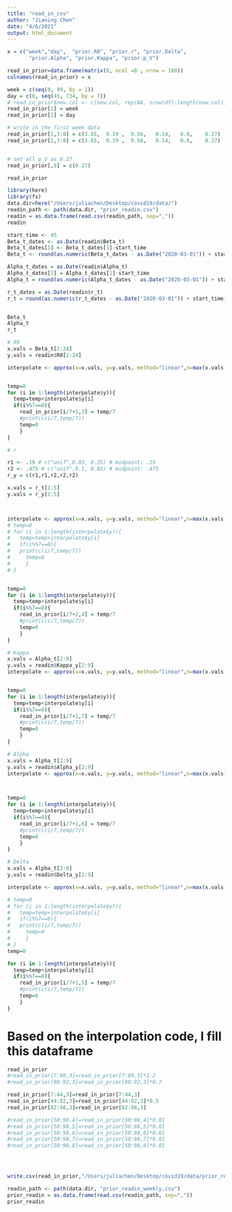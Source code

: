 ```yaml
---
title: "read_in_csv"
author: "Jianing Chen"
date: "4/6/2021"
output: html_document
---
```

```r
x = c("week","day",  "prior.R0", "prior.r", "prior.Delta", 
       "prior.Alpha", "prior.Kappa", "prior.p_V")

read_in_prior=data.frame(matrix(0, ncol =8 , nrow = 100))
colnames(read_in_prior) = x
```


```r
week = c(seq(0, 99, by = 1))
day = c(0, seq(45, 734, by = 7))
# read_in_prior$new.col <- c(new.col, rep(NA, nrow(df)-length(new.col))) 
read_in_prior[1] = week
read_in_prior[2] = day

# write in the first week data
read_in_prior[1,3:8] = c(3.65,	0.19 ,	0.56,	0.14,	0.6,	0.27)
read_in_prior[2,3:8] = c(3.65,	0.19 ,	0.56,	0.14,	0.6,	0.27)


# set all p_V as 0.27
read_in_prior[,8] = c(0.27)

read_in_prior
```


```r
library(here)
library(fs)
data.dir=here("/Users/juliachen/Desktop/covid19/data/")
readin_path <- path(data.dir, "prior_readin.csv")
readin = as.data.frame(read.csv(readin_path, sep=","))
readin
```

```r
start_time <- 45
Beta_t_dates <- as.Date(readin$Beta_t)
Beta_t_dates[1] <- Beta_t_dates[1]-start_time
Beta_t <- round(as.numeric(Beta_t_dates - as.Date("2020-03-01")) + start_time)

Alpha_t_dates = as.Date(readin$Alpha_t)
Alpha_t_dates[1] = Alpha_t_dates[1]-start_time
Alpha_t = round(as.numeric(Alpha_t_dates - as.Date("2020-03-01")) + start_time)

r_t_dates = as.Date(readin$r_t)
r_t = round(as.numeric(r_t_dates - as.Date("2020-03-01")) + start_time)


Beta_t
Alpha_t
r_t
```

```r
# R0
x.vals = Beta_t[2:24]
y.vals = readin$R0[2:24]

interpolate <- approx(x=x.vals, y=y.vals, method="linear",n=max(x.vals)-min(x.vals)+1)


temp=0
for (i in 1:length(interpolate$y)){
  temp=temp+interpolate$y[i]
  if(i%%7==0){
    read_in_prior[i/7+1,3] = temp/7
    #print(c(i/7,temp/7))
    temp=0
    }
}
```

```r
# r

r1 <- .19 # c("unif",0.03, 0.35) # midpoint: .19
r2 <- .475 # c("unif",0.1, 0.85) # midpoint: .475
r_y = c(r1,r1,r2,r2,r2)

x.vals = r_t[1:5]
y.vals = r_y[1:5]



interpolate <- approx(x=x.vals, y=y.vals, method="linear",n=max(x.vals)-min(x.vals)+1)
# temp=0
# for (i in 1:length(interpolate$y)){
#   temp=temp+interpolate$y[i]
#   if(i%%7==0){
#   print(c(i/7,temp/7))
#     temp=0
#     }
# }


temp=0
for (i in 1:length(interpolate$y)){
  temp=temp+interpolate$y[i]
  if(i%%7==0){
    read_in_prior[i/7+2,4] = temp/7
    #print(c(i/7,temp/7))
    temp=0
    }
}
```



```r
# Kappa 
x.vals = Alpha_t[2:9]
y.vals = readin$Kappa_y[2:9]
interpolate <- approx(x=x.vals, y=y.vals, method="linear",n=max(x.vals)-min(x.vals)+1)


temp=0
for (i in 1:length(interpolate$y)){
  temp=temp+interpolate$y[i]
  if(i%%7==0){
    read_in_prior[i/7+1,7] = temp/7
    #print(c(i/7,temp/7))
    temp=0
    }
}
```

```r
# Alpha
x.vals = Alpha_t[2:9]
y.vals = readin$Alpha_y[2:9]
interpolate <- approx(x=x.vals, y=y.vals, method="linear",n=max(x.vals)-min(x.vals)+1)



temp=0
for (i in 1:length(interpolate$y)){
  temp=temp+interpolate$y[i]
  if(i%%7==0){
    read_in_prior[i/7+1,6] = temp/7
    #print(c(i/7,temp/7))
    temp=0
    }
}


```


```r
# Delta 
x.vals = Alpha_t[2:9]
y.vals = readin$Delta_y[2:9]

interpolate <- approx(x=x.vals, y=y.vals, method="linear",n=max(x.vals)-min(x.vals)+1)

# temp=0
# for (i in 1:length(interpolate$y)){
#   temp=temp+interpolate$y[i]
#   if(i%%7==0){
#   print(c(i/7,temp/7))
#     temp=0
#     }
# }
temp=0

for (i in 1:length(interpolate$y)){
  temp=temp+interpolate$y[i]
  if(i%%7==0){
    read_in_prior[i/7+1,5] = temp/7
    #print(c(i/7,temp/7))
    temp=0
    }
}
```

# Based on the interpolation code, I fill this dataframe

```r
read_in_prior
#read_in_prior[7:80,3]=read_in_prior[7:80,3]*1.2
#read_in_prior[80:92,3]=read_in_prior[80:92,3]*0.7

read_in_prior[7:44,3]=read_in_prior[7:44,3]
read_in_prior[44:82,3]=read_in_prior[44:82,3]*0.5
read_in_prior[82:98,3]=read_in_prior[82:98,3]

#read_in_prior[50:98,4]=read_in_prior[50:98,4]*0.01
#read_in_prior[50:98,5]=read_in_prior[50:98,5]*0.01
#read_in_prior[50:98,6]=read_in_prior[50:98,6]*0.01
#read_in_prior[50:98,7]=read_in_prior[50:98,7]*0.01
#read_in_prior[50:98,8]=read_in_prior[50:98,8]*0.01




write.csv(read_in_prior,"/Users/juliachen/Desktop/covid19/data/prior_readin_weekly.csv", row.names = FALSE)
```

```r
readin_path <- path(data.dir, "prior_readin_weekly.csv")
prior_readin = as.data.frame(read.csv(readin_path, sep=","))
prior_readin
```
